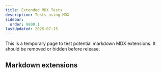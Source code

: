 ```yaml
---
title: Extended MDX Tests
description: Tests using MDX
sidebar:
  order: 9800.1
lastUpdated: 2025-07-15
---
```


This is a temporary page to test potential markdown MDX extensions. It should be removed or hidden before release.

## Markdown extensions

